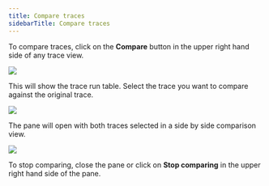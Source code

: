 ```yaml
---
title: Compare traces
sidebarTitle: Compare traces
---
```


To compare traces, click on the **Compare** button in the upper right hand side of any trace view.

![](images/compare-button.png)

This will show the trace run table. Select the trace you want to compare against the original trace.

![](images/select-trace.png)

The pane will open with both traces selected in a side by side comparison view.

![](images/compare-trace.png)

To stop comparing, close the pane or click on **Stop comparing** in the upper right hand side of the pane.

